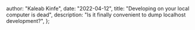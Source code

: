 
  author: "Kaleab Kinfe",
  date: "2022-04-12",
  title: "Developing on your local computer is dead",
  description: "Is it finally convenient to dump localhost development?",
};

